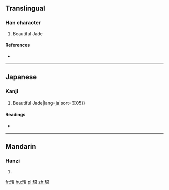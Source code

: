 ==Translingual==

===Han character===
{{Han char|rn=96|rad=玉|as=05|sn=9|four=17162|canj=MGSHR}}

# Beautiful Jade

====References====
* {{Han ref|kx=0729.090|dkj=20903|dj=1141.020|hdz=21109.040|uh=73BF|ud=29631|bh=CFD0|bd=53200}}

----

==Japanese==

===Kanji===
{{ja-kanji|grade=|rs=玉05}}

# Beautiful Jade|lang=ja|sort=玉05}}

====Readings====
* {{ja-readings|on=[[しょう]] (shō), [[じょう]] (jō)|kun=}}

----

==Mandarin==

===Hanzi===
{{cmn-hanzi|pin=[[sháo]] ([[shao2]])|wg=shao<sup>2</sup>}}

# {{Beautiful Jade|lang=cmn|sort=玉05}}

[[fr:玿]]
[[hu:玿]]
[[pl:玿]]
[[zh:玿]]